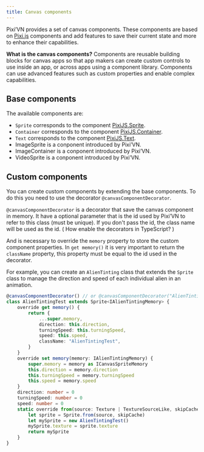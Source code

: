 ```yaml
---
title: Canvas components
---
```


Pixi’VN provides a set of canvas components. These components are based on [Pixi.js](https://pixijs.com/) components and add features to save their current state and more to enhance their capabilities.

**What is the canvas components?** Components are reusable building blocks for canvas apps so that app makers can create custom controls to use inside an app, or across apps using a component library. Components can use advanced features such as custom properties and enable complex capabilities.

## Base components

The available components are:

* `Sprite` corresponds to the component [PixiJS.Sprite](https://pixijs.com/8.x/guides/components/sprites).
* `Container` corresponds to the component [PixiJS.Container](https://pixijs.com/8.x/guides/components/containers).
* `Text` corresponds to the component [PixiJS.Text](https://pixijs.com/8.x/guides/components/text).
* <DynamicLink href="/start/canvas-images">ImageSprite</DynamicLink> is a conponent introduced by Pixi’VN.
* <DynamicLink href="/start/canvas-image-container">ImageContainer</DynamicLink> is a conponent introduced by Pixi’VN.
* <DynamicLink href="/start/canvas-videos">VideoSprite</DynamicLink> is a conponent introduced by Pixi’VN.

## Custom components

You can create custom components by extending the base components. To do this you need to use the decorator `@canvasComponentDecorator`.

`@canvasComponentDecorator` is a decorator that save the canvas component in memory. It have a optional parameter that is the id used by Pixi’VN to refer to this class (must be unique). If you don't pass the id, the class name will be used as the id. ( <DynamicLink href="/start/getting-started#how-enable-the-decorators-in-typescript">How enable the decorators in TypeScript?</DynamicLink> )

And is necessary to override the `memory` property to store the custom component properties.
In `get memory()` it is very important to return the `className` property, this property must be equal to the id used in the decorator.

For example, you can create an `AlienTinting` class that extends the `Sprite` class to manage the direction and speed of each individual alien in an animation.

```typescript title="canvas/components/AlienTinting.ts"
@canvasComponentDecorator() // or @canvasComponentDecorator("AlienTintingTest")
class AlienTintingTest extends Sprite<IAlienTintingMemory> {
    override get memory() {
        return {
            ...super.memory,
            direction: this.direction,
            turningSpeed: this.turningSpeed,
            speed: this.speed,
            className: "AlienTintingTest",
        }
    }
    override set memory(memory: IAlienTintingMemory) {
        super.memory = memory as ICanvasSpriteMemory
        this.direction = memory.direction
        this.turningSpeed = memory.turningSpeed
        this.speed = memory.speed
    }
    direction: number = 0
    turningSpeed: number = 0
    speed: number = 0
    static override from(source: Texture | TextureSourceLike, skipCache?: boolean) {
        let sprite = Sprite.from(source, skipCache)
        let mySprite = new AlienTintingTest()
        mySprite.texture = sprite.texture
        return mySprite
    }
}
```
